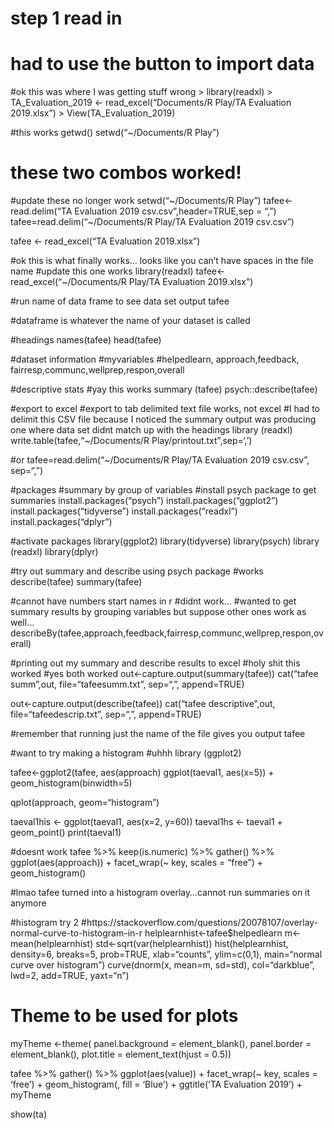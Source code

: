 # step 1 read in 
# had to use the button to import data

#ok this was where I was getting stuff wrong 
> library(readxl)
> TA_Evaluation_2019 <- read_excel("Documents/R Play/TA Evaluation 2019.xlsx") 
> View(TA_Evaluation_2019)

#this works
getwd()
setwd("~/Documents/R Play")

# these two combos worked!
#update these no longer work 
setwd("~/Documents/R Play")
tafee<-read.delim("TA Evaluation 2019 csv.csv",header=TRUE,sep = ",")
tafee=read.delim("~/Documents/R Play/TA Evaluation 2019 csv.csv")

tafee <- read_excel("TA Evaluation 2019.xlsx")

#ok this is what finally works... looks like you can't have spaces in the file name
#update this one works
library(readxl)
tafee<- read_excel("~/Documents/R Play/TA Evaluation 2019.xlsx")

#run name of data frame to see data set output
tafee

#dataframe is whatever the name of your dataset is called 

#headings
names(tafee)
head(tafee)

#dataset information 
#myvariables
#helpedlearn, approach,feedback, fairresp,communc,wellprep,respon,overall

#descriptive stats
#yay this works
summary (tafee)
psych::describe(tafee)

#export to excel
#export to tab delimited text file works, not excel
#I had to delimit this CSV file because I noticed the summary output was producing one where data set didnt match up with the headings
library (readxl)
write.table(tafee,"~/Documents/R Play/printout.txt",sep=',')

#or
tafee=read.delim("~/Documents/R Play/TA Evaluation 2019 csv.csv", sep=",")

#packages
#summary by group of variables 
#install psych package to get summaries 
install.packages("psych")
install.packages("ggplot2")
install.packages("tidyverse")
install.packages("readxl")
install.packages("dplyr")

#activate packages
library(ggplot2)
library(tidyverse)
library(psych)
library (readxl)
library(dplyr)

#try out summary and describe using psych package 
#works
describe(tafee)
summary(tafee)

#cannot have numbers start names in r
#didnt work...
#wanted to get summary results by grouping variables but suppose other ones work as well...
describeBy(tafee,approach,feedback,fairresp,communc,wellprep,respon,overall)

#printing out my summary and describe results to excel
#holy shit this worked
#yes both worked
out<-capture.output(summary(tafee))
cat("tafee summ",out,
file="tafeesumm.txt", sep=",", append=TRUE)

out<-capture.output(describe(tafee))
cat("tafee descriptive",out,
file="tafeedescrip.txt", sep=",", append=TRUE)

#remember that running just the name of the file gives you output
tafee

#want to try making a histogram 
#uhhh
library (ggplot2)

tafee<-ggplot2(tafee, aes(approach)
ggplot(taeval1, aes(x=5)) + geom_histogram(binwidth=5)

qplot(approach, geom="histogram")

taeval1his <- ggplot(taeval1, aes(x=2, y=60))
taeval1hs <- taeval1 + geom_point()
print(taeval1)

#doesnt work 
tafee %>%
  keep(is.numeric) %>%
  gather() %>%
  ggplot(aes(approach)) +
  facet_wrap(~ key, scales = "free") +
  geom_histogram()

#lmao tafee turned into a histogram overlay...cannot run summaries on it anymore

#histogram try 2
#https://stackoverflow.com/questions/20078107/overlay-normal-curve-to-histogram-in-r
helplearnhist<-tafee$helpedlearn
m<-mean(helplearnhist)
std<-sqrt(var(helplearnhist))
hist(helplearnhist, density=6, breaks=5, prob=TRUE, 
xlab="counts", ylim=c(0,1), main="normal curve over histogram")
curve(dnorm(x, mean=m, sd=std), 
col="darkblue", lwd=2, add=TRUE, yaxt="n")

# Theme to be used for plots
myTheme <-theme(
  panel.background = element_blank(),
  panel.border = element_blank(),
  plot.title = element_text(hjust = 0.5))

tafee %>%
  gather() %>%
  ggplot(aes(value)) +
  facet_wrap(~ key, scales = 'free') +
  geom_histogram(, fill = 'Blue') +
  ggtitle('TA Evaluation 2019') +
  myTheme

show(ta)
